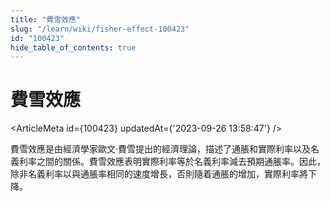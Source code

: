 ```yaml
---
title: "費雪效應"
slug: "/learn/wiki/fisher-effect-100423"
id: "100423"
hide_table_of_contents: true
---
```



# 費雪效應

<ArticleMeta id={100423} updatedAt={'2023-09-26 13:58:47'} />
<div className='border-solid border-b border-t-0 my-4 border-[var(--ifm-color-gray-300)]' />

費雪效應是由經濟學家歐文·費雪提出的經濟理論，描述了通脹和實際利率以及名義利率之間的關係。費雪效應表明實際利率等於名義利率減去預期通脹率。因此，除非名義利率以與通脹率相同的速度增長，否則隨着通脹的增加，實際利率將下降。
